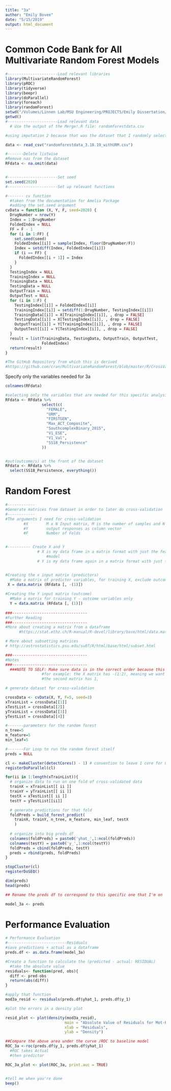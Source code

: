 ```yaml
---
title: "3a"
author: "Emily Bovee"
date: "5/15/2019"
output: html_document
---
```

# Common Code Bank for All Multivariate Random Forest Models
```r
#----------------------Load relevant libraries
library(MultivariateRandomForest)
library(pROC)
library(tidyverse)
library(beepr)
library(doParallel)
library(foreach)
library(randomForest)
setwd("/Volumes/Linnen Lab/MSU Engineering/PROJECTS/Emily Dissertation/*May 2019 Party*")
getwd()
#----------------------Load relevant data
  # Use the output of the Merge!.R file: randomforestdata.csv

#using imputation 2 because that was the dataset that I randomly selected to use for this analysis

data <- read_csv("randomforestdata_3.18.19_withURM.csv")

#-------Delete listwise
#Remove nas from the dataset
RFdata <- na.omit(data)  


#----------------------Set seed
set.seed(2020)
#----------------------Set up relevant functions

#------- cv function
  #taken from the documentation for Amelia Package
  #adding the set.seed argument
cvData = function (X, Y, F, seed=2020) {
  DrugNumber = nrow(Y)
  Index = 1:DrugNumber
  FoldedIndex = NULL
  FF = F - 1
  for (i in 1:FF) {
    set.seed(seed)
    FoldedIndex[[i]] = sample(Index, floor(DrugNumber/F))
    Index = setdiff(Index, FoldedIndex[[i]])
    if (i == FF) {
      FoldedIndex[[i + 1]] = Index
    }
  }
  TestingIndex = NULL
  TrainingIndex = NULL
  TrainingData = NULL
  TestingData = NULL
  OutputTrain = NULL
  OutputTest = NULL
  for (i in 1:F) {
    TestingIndex[[i]] = FoldedIndex[[i]]
    TrainingIndex[[i]] = setdiff(1:DrugNumber, TestingIndex[[i]])
    TrainingData[[i]] = X[TrainingIndex[[i]], , drop = FALSE]
    TestingData[[i]] = X[TestingIndex[[i]], , drop = FALSE]
    OutputTrain[[i]] = Y[TrainingIndex[[i]], , drop = FALSE]
    OutputTest[[i]] = Y[TestingIndex[[i]], , drop = FALSE]
  }
  result = list(TrainingData, TestingData, OutputTrain, OutputTest, 
                FoldedIndex)
  return(result)
}

#The GitHub Repository from which this is derived
#https://github.com/cran/MultivariateRandomForest/blob/master/R/CrossValidation.R

```

Specify only the variables needed for 3a

```r
colnames(RFdata)

#selecting only the variables that are needed for this specific analysis
RFdata <- RFdata %>% 
                select(c(
                  "FEMALE",
                  "URM",
                  "FIRSTGEN",
                  "Max_ACT_Composite",   
                  "SouthcomplexBinary_2015",
                  "V1_ESE",
                  "V1_Val",
                  "SS18_Persistence"
                ))


#put(outcome/s) at the front of the dataset
RFdata <- RFdata %>% 
  select(SS18_Persistence, everything())

```

# Random Forest

```r
#------------
#Generate matrices from dataset in order to later do cross-validation
#------------
#The arguments I need for cross-validation
        #X	      M x N Input matrix, M is the number of samples and N is the number of features
        #Y	      output responses as column vector
        #F	      Number of Folds


#---------- Create X and Y
              # X is my data frame in a matrix format with just the features / covariates for the 
                  #model
              # Y is my data frame again in a matrix format with just the dependent variables


#Creating the x input matrix (predictors)
  #Make a matrix of predictor variables, for training X, exclude outcome
 X = data.matrix (RFdata [, -(1)])
 
#Creating the Y input matrix (outcome)
  #Make a matrix for training Y - outcome variables only
  Y = data.matrix (RFdata [, (1)])
  
###--------------------------------- 
#Further Reading
###---------------------------------  
#More about creating a matrix from a dataframe
      #https://stat.ethz.ch/R-manual/R-devel/library/base/html/data.matrix.html

# More about subsetting matrices
# http://astrostatistics.psu.edu/su07/R/html/base/html/subset.html

###---------------------------------  
#Notes
###---------------------------------  
  ###NOTE TO SELF: Make sure data is in the correct order because this calls on you to ignore certain variables and it's important to know the order of the variables in order for this to make sense
                #for example: the X matrix has -(1:2), meaning we want to exclude the first two rows
                #the second matrix has 1, 
```


```r

# generate dataset for cross-validation

crossData <- cvData(X, Y, F=5, seed=3)
xTrainList = crossData[[1]]
xTestList = crossData[[2]]
yTrainList = crossData[[3]]
yTestList = crossData[[4]]

```

```r
#-------parameters for the random forest
n_tree=5
m_feature=5
min_leaf=5

#-------For Loop to run the random forest itself
preds = NULL

cl <- makeCluster(detectCores() - 1) # convention to leave 1 core for OS
registerDoParallel(cl)

for(ii in 1:length(xTrainList)){
  # organize data to run on one fold of cross-validated data
  trainX = xTrainList[[ ii ]]
  trainY = yTrainList[[ ii ]]
  testX = xTestList[[ ii ]]
  testY = yTestList[[ii]]

  # generate predictions for that fold
  foldPreds = build_forest_predict(
    trainX, trainY, n_tree, m_feature, min_leaf, testX
    )  
  
  # organize into big preds df
  colnames(foldPreds) = paste0('yhat_',1:ncol(foldPreds))
  colnames(testY) = paste0('y_',1:ncol(testY))
  foldPreds = cbind(foldPreds, testY)
  preds = rbind(preds, foldPreds)
}

stopCluster(cl)
registerDoSEQ()

dim(preds)
head(preds)

## Rename the preds df to correspond to this specific one that I'm on

model_3a <- preds
```

# Performance Evaluation
```r
# Performance Evaluation
#--------------------------Residuals
#save predictions + actual as a dataframe
preds.df <- as.data.frame(model_3a)

#Create a function to calculate the (predicted - actual: RESIDUAL)
  #take the absolute value
residuals<- function(pred, obs){
  diff <- pred-obs
  return(abs(diff))
}

#apply that function
mod3a_resid <- residuals(preds.df$yhat_1, preds.df$y_1)

#plot the errors in a density plot

resid_plot <- plot(density(mod3a_resid), 
                          main = "Absolute Value of Residuals for Mot-Persistence Model",
                          xlab = "Residuals",
                          ylab = "Density")

##Compare the above area under the curve /ROC to baseline model
ROC_3a <-roc(preds.df$y_1, preds.df$yhat_1)
  #ROC takes Actual
  #then predictor

ROC_3a_plot <- plot(ROC_3a, print.auc = TRUE)


#tell me when you're done
beep()
```
